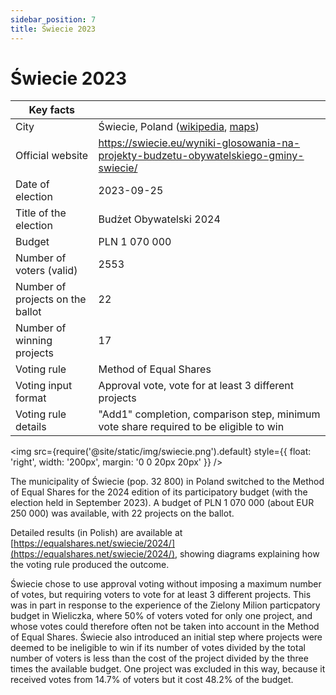 ```yaml
---
sidebar_position: 7
title: Świecie 2023
---
```



# Świecie 2023

| Key facts | |
| --- | --- |
| City | Świecie, Poland ([wikipedia](https://en.wikipedia.org/wiki/%C5%9Awiecie), [maps](https://www.google.com/maps/place/%C5%9Awiecie,+Poland/@53.4034138,18.3315098,12z/)) |
| Official website | https://swiecie.eu/wyniki-glosowania-na-projekty-budzetu-obywatelskiego-gminy-swiecie/ |
| Date of election | 2023-09-25 |
| Title of the election | Budżet Obywatelski 2024 |
| Budget | PLN 1 070 000 |
| Number of voters (valid) | 2553 |
| Number of projects on the ballot | 22 |
| Number of winning projects | 17 |
| Voting rule | Method of Equal Shares |
| Voting input format | Approval vote, vote for at least 3 different projects |
| Voting rule details | "Add1" completion, comparison step, minimum vote share required to be eligible to win |

<img src={require('@site/static/img/swiecie.png').default} style={{ float: 'right', width: '200px', margin: '0 0 20px 20px' }} />

The municipality of Świecie (pop. 32 800) in Poland switched to the Method of Equal Shares for the 2024 edition of its participatory budget (with the election held in September 2023).
A budget of PLN 1 070 000 (about EUR 250 000) was available, with 22 projects on the ballot.

Detailed results (in Polish) are available at [https://equalshares.net/swiecie/2024/](https://equalshares.net/swiecie/2024/), showing diagrams explaining how the voting rule produced the outcome.

Świecie chose to use approval voting without imposing a maximum number of votes, but requiring voters to vote for at least 3 different projects.
This was in part in response to the experience of the Zielony Milion particpatory budget in Wieliczka, where 50% of voters voted for only one project, 
and whose votes could therefore often not be taken into account in the Method of Equal Shares.
Świecie also introduced an initial step where projects were deemed to be ineligible to win if its number of votes divided by the total number of voters is less
than the cost of the project divided by the three times the available budget. One project was excluded in this way, because it received votes from 14.7% of voters but it cost 48.2% of the budget.